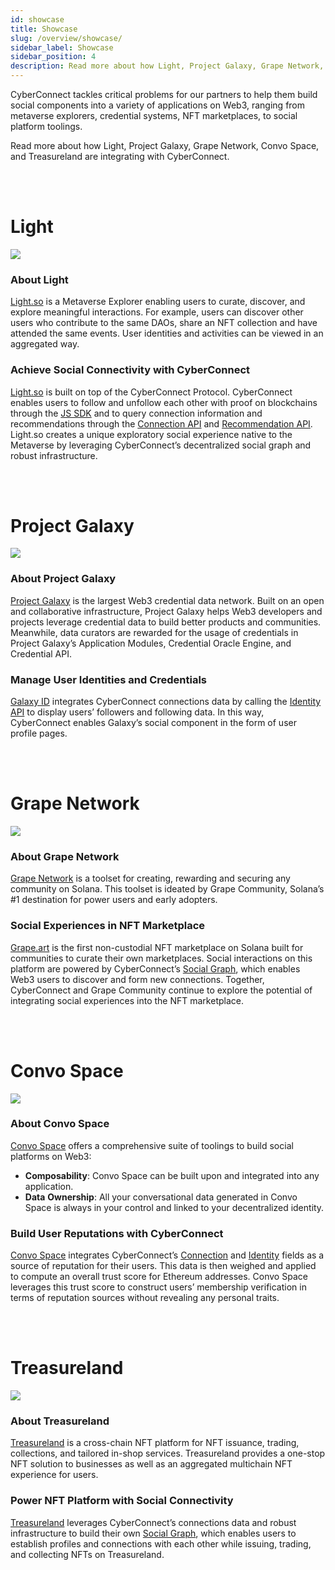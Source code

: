 ```yaml
---
id: showcase
title: Showcase
slug: /overview/showcase/
sidebar_label: Showcase
sidebar_position: 4
description: Read more about how Light, Project Galaxy, Grape Network, Convo Space, and Treasureland are integrating with CyberConnect.
---
```


CyberConnect tackles critical problems for our partners to help them build social components into a variety of applications on Web3, ranging from metaverse explorers, credential systems, NFT marketplaces, to social platform toolings.

Read more about how Light, Project Galaxy, Grape Network, Convo Space, and Treasureland are integrating with CyberConnect.

<br></br>

# Light

<div style={{ textAlign: "center" }}>
  <img src="/img/v0.8.0/light.png" />
</div>

### About Light

[Light.so](https://light.so/home) is a Metaverse Explorer enabling users to curate, discover, and explore meaningful interactions. For example, users can discover other users who contribute to the same DAOs, share an NFT collection and have attended the same events. User identities and activities can be viewed in an aggregated way.

### Achieve Social Connectivity **with CyberConnect**

[Light.so](http://Light.so) is built on top of the CyberConnect Protocol. CyberConnect enables users to follow and unfollow each other with proof on blockchains through the [JS SDK](/cyberconnect-sdk/connect-with-js-sdk/) and to query connection information and recommendations through the [Connection API](/cyberconnect-api/graphql-api/connections/) and [Recommendation API](/cyberconnect-api/graphql-api/recommendations/). Light.so creates a unique exploratory social experience native to the Metaverse by leveraging CyberConnect’s decentralized social graph and robust infrastructure.

<br></br>

# Project Galaxy

<div style={{ textAlign: "center" }}>
  <img src="/img/v0.8.0/project-galaxy.png" />
</div>

### About Project Galaxy

[Project Galaxy](https://galaxy.eco/) is the largest Web3 credential data network. Built on an open and collaborative infrastructure, Project Galaxy helps Web3 developers and projects leverage credential data to build better products and communities. Meanwhile, data curators are rewarded for the usage of credentials in Project Galaxy’s Application Modules, Credential Oracle Engine, and Credential API.

### Manage User Identities and Credentials

[Galaxy ID](https://galaxy.eco/galaxyid/) integrates CyberConnect connections data by calling the [Identity API](/cyberconnect-api/graphql-api/identity/) to display users’ followers and following data. In this way, CyberConnect enables Galaxy’s social component in the form of user profile pages.

<br></br>

# Grape Network

<div style={{ textAlign: "center" }}>
  <img src="/img/v0.8.0/grape-network.png" />
</div>

### About Grape Network

[Grape Network](https://grapes.network/) is a toolset for creating, rewarding and securing any community on Solana. This toolset is ideated by Grape Community, Solana’s #1 destination for power users and early adopters.

### Social Experiences in NFT Marketplace

[Grape.art](https://grape.art/) is the first non-custodial NFT marketplace on Solana built for communities to curate their own marketplaces. Social interactions on this platform are powered by CyberConnect’s [Social Graph](/concepts/social-graph/), which enables Web3 users to discover and form new connections. Together, CyberConnect and Grape Community continue to explore the potential of integrating social experiences into the NFT marketplace.

<br></br>

# Convo Space

<div style={{ textAlign: "center" }}>
  <img src="/img/v0.8.0/Convo-space.png" />
</div>

### About Convo Space

[Convo Space](https://theconvo.space/) offers a comprehensive suite of toolings to build social platforms on Web3:

- **Composability**: Convo Space can be built upon and integrated into any application.
- **Data** **Ownership**: All your conversational data generated in Convo Space is always in your control and linked to your decentralized identity.

### Build User Reputations with CyberConnect

[Convo Space](https://theconvo.space/) integrates CyberConnect’s [Connection](/concepts/connection/) and [Identity](/concepts/identity/) fields as a source of reputation for their users. This data is then weighed and applied to compute an overall trust score for Ethereum addresses. Convo Space leverages this trust score to construct users’ membership verification in terms of reputation sources without revealing any personal traits.

<br></br>

# Treasureland

<div style={{ textAlign: "center" }}>
  <img src="/img/v0.8.0/treasureland.jpeg" />
</div>

### About Treasureland

[Treasureland](https://treasureland.market/) is a cross-chain NFT platform for NFT issuance, trading, collections, and tailored in-shop services. Treasureland provides a one-stop NFT solution to businesses as well as an aggregated multichain NFT experience for users.

### Power NFT Platform with Social Connectivity

[Treasureland](https://treasureland.market/) leverages CyberConnect’s connections data and robust infrastructure to build their own [Social Graph](/concepts/social-graph/), which enables users to establish profiles and connections with each other while issuing, trading, and collecting NFTs on Treasureland.
